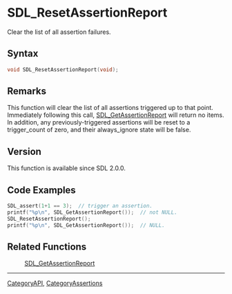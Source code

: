 = SDL_ResetAssertionReport =

Clear the list of all assertion failures.

== Syntax ==

<syntaxhighlight lang='c'>
void SDL_ResetAssertionReport(void);
</syntaxhighlight>

== Remarks ==

This function will clear the list of all assertions triggered up to that
point. Immediately following this call, [[SDL_GetAssertionReport]] will
return no items. In addition, any previously-triggered assertions will be
reset to a trigger_count of zero, and their always_ignore state will be
false.

== Version ==

This function is available since SDL 2.0.0.

== Code Examples ==

<syntaxhighlight lang='c++'>
SDL_assert(1+1 == 3);  // trigger an assertion.
printf("%p\n", SDL_GetAssertionReport());  // not NULL.
SDL_ResetAssertionReport();
printf("%p\n", SDL_GetAssertionReport());  // NULL.
</syntaxhighlight>

== Related Functions ==

:[[SDL_GetAssertionReport]]

----
[[CategoryAPI]], [[CategoryAssertions]]



